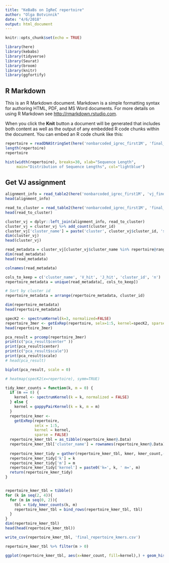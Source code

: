 ```yaml
---
title: "KeBaBs on IgReC repertoire"
author: "Olga Botvinnik"
date: "4/6/2018"
output: html_document
---
```


```r
knitr::opts_chunk$set(echo = TRUE)

library(here)
library(kebabs)
library(tidyverse)
library(Seurat)
library(broom)
library(knitr)
library(ggfortify)
```

## R Markdown

This is an R Markdown document. Markdown is a simple formatting syntax for authoring HTML, PDF, and MS Word documents. For more details on using R Markdown see <http://rmarkdown.rstudio.com>.

When you click the **Knit** button a document will be generated that includes both content as well as the output of any embedded R code chunks within the document. You can embed an R code chunk like this:

```r
repertoire = readDNAStringSet(here('nonbarcoded_igrec_first1M', 'final_repertoire.fa'))
length(repertoire)
repertoire
```


```r
hist(width(repertoire), breaks=30, xlab="Sequence Length",
     main="Distribution of Sequence Lengths", col="lightblue")

```



## Get VJ assignment

```r
alignment_info = read_table2(here('nonbarcoded_igrec_first1M', 'vj_finder', 'alignment_info.csv'))
head(alignment_info)
```

```r
read_to_cluster = read_table2(here('nonbarcoded_igrec_first1M', 'final_repertoire.rcm'), col_names=c('Read_name', 'cluster_id'))
head(read_to_cluster)
```




```r
cluster_vj = dplyr::left_join(alignment_info, read_to_cluster)
cluster_vj = cluster_vj %>% add_count(cluster_id)
cluster_vj['cluster_name'] = paste('cluster', cluster_vj$cluster_id, 'size', cluster_vj$n, sep='___')
dim(cluster_vj)
head(cluster_vj)
```

```r
read_metadata = cluster_vj[cluster_vj$cluster_name %in% repertoire@ranges@NAMES, ]
dim(read_metadata)
head(read_metadata)
```

```r
colnames(read_metadata)
```


```r
cols_to_keep = c('cluster_name', 'V_hit', 'J_hit', 'cluster_id', 'n')
repertoire_metadata = unique(read_metadata[, cols_to_keep])

# Sort by cluster id
repertoire_metadata = arrange(repertoire_metadata, cluster_id)

dim(repertoire_metadata)
head(repertoire_metadata)
```



```r
specK2 <- spectrumKernel(k=3, normalized=FALSE)
repertoire_3mer <- getExRep(repertoire, selx=1:5, kernel=specK2, sparse=FALSE)
head(repertoire_3mer)
```

```r
pca_result = prcomp(repertoire_3mer)
print(c("pca_result$center" ))
print(pca_result$center)
print(c("pca_result$scale"))
print(pca_result$scale)
# head(pca_result)
```
```r
biplot(pca_result, scale = 0)
```

```r
# heatmap(specK2(x=repertoire), symm=TRUE)
```


```r
tidy_kmer_counts = function(k, m = 0) {
  if (m == 0) {
    kernel <- spectrumKernel(k = k, normalized = FALSE)
  } else {
    kernel = gappyPairKernel(k = k, m = m)
  }
  repertoire_kmer <-
    getExRep(repertoire,
             selx = 1:5,
             kernel = kernel,
             sparse = FALSE)
  repertoire_kmer_tbl = as_tibble(repertoire_kmer@.Data)
  repertoire_kmer_tbl['cluster_name'] = rownames(repertoire_kmer@.Data)
  
  repertoire_kmer_tidy = gather(repertoire_kmer_tbl, kmer, kmer_count,-cluster_name)
  repertoire_kmer_tidy['k'] = k
  repertoire_kmer_tidy['m'] = m
  repertoire_kmer_tidy['kernel'] = paste0('k=', k, ' m=', m)
  return(repertoire_kmer_tidy)
}


repertoire_kmer_tbl = tibble()
for (k in seq(2, 4)){
  for (m in seq(0, 2)){
    tbl = tidy_kmer_counts(k, m)
    repertoire_kmer_tbl = bind_rows(repertoire_kmer_tbl, tbl)
  }
}
dim(repertoire_kmer_tbl)
head(head(repertoire_kmer_tbl))
```
```r
write_csv(repertoire_kmer_tbl, 'final_repertoire_kmers.csv')
```


```r
repertoire_kmer_tbl %>% filter(m > 0)
```


```r
ggplot(repertoire_kmer_tbl, aes(x=kmer_count, fill=kernel),) + geom_histogram() + scale_y_log10() + facet_grid(~kernel,)
```

